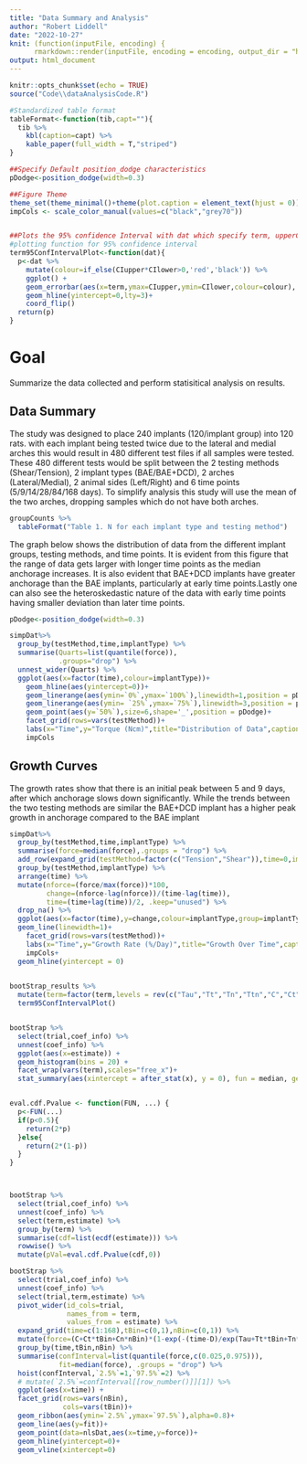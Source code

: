 ```yaml
---
title: "Data Summary and Analysis"
author: "Robert Liddell"
date: "2022-10-27"
knit: (function(inputFile, encoding) {
      rmarkdown::render(inputFile, encoding = encoding, output_dir = "html") })
output: html_document
---
```




```r
knitr::opts_chunk$set(echo = TRUE)
source("Code\\dataAnalysisCode.R")
```


```r
#Standardized table format
tableFormat<-function(tib,capt=""){
  tib %>% 
    kbl(caption=capt) %>% 
    kable_paper(full_width = T,"striped")
}

##Specify Default position_dodge characteristics
pDodge<-position_dodge(width=0.3)

##Figure Theme
theme_set(theme_minimal()+theme(plot.caption = element_text(hjust = 0)))
impCols <- scale_color_manual(values=c("black","grey70"))


##Plots the 95% confidence Interval with dat which specify term, upperCI and lowerCI
#plotting function for 95% confidence interval
term95ConfIntervalPlot<-function(dat){
  p<-dat %>%
    mutate(colour=if_else(CIupper*CIlower>0,'red','black')) %>% 
    ggplot() +
    geom_errorbar(aes(x=term,ymax=CIupper,ymin=CIlower,colour=colour), width=0.25) +
    geom_hline(yintercept=0,lty=3)+
    coord_flip()
  return(p)
}


```

# Goal
Summarize the data collected and perform statisitical analysis on results.

## Data Summary

The study was designed to place 240 implants (120/implant group) into 120 rats. with each implant being tested twice due to the lateral and medial arches this would result in 480 different test files if all samples were tested. These 480 different tests would be split between the 2 testing methods (Shear/Tension), 2 implant types (BAE/BAE+DCD), 2 arches (Lateral/Medial), 2 animal sides (Left/Right) and 6 time points (5/9/14/28/84/168 days). To simplify analysis this study will use the mean of the two arches, dropping samples which do not have both arches.

```r
groupCounts %>% 
  tableFormat("Table 1. N for each implant type and testing method")
```
The graph below shows the distribution of data from the different implant groups, testing methods, and time points. It is evident from this figure that the range of data gets larger with longer time points as the median anchorage increases. It is also evident that BAE+DCD implants have greater anchorage than the BAE implants, particularly at early time points.Lastly one can also see the heteroskedastic nature of the data with early time points having smaller deviation than later time points.

```r

pDodge<-position_dodge(width=0.3)

simpDat%>%
  group_by(testMethod,time,implantType) %>%
  summarise(Quarts=list(quantile(force)),
            .groups="drop") %>% 
  unnest_wider(Quarts) %>% 
  ggplot(aes(x=factor(time),colour=implantType))+
    geom_hline(aes(yintercept=0))+
    geom_linerange(aes(ymin=`0%`,ymax=`100%`),linewidth=1,position = pDodge)+
    geom_linerange(aes(ymin= `25%`,ymax=`75%`),linewidth=3,position = pDodge)+
    geom_point(aes(y=`50%`),size=6,shape='_',position = pDodge)+
    facet_grid(rows=vars(testMethod))+
    labs(x="Time",y="Torque (Ncm)",title="Distribution of Data",caption="Figure 1. The transitions indicate 0%, 25%, 50%, 75%, and 100% quartiles")+
    impCols

```
## Growth Curves

The growth rates show that there is an initial peak between 5 and 9 days, after which anchorage slows down significantly. While the trends between the two testing methods are similar the BAE+DCD implant has a higher peak growth in anchorage compared to the BAE implant

```r

simpDat%>%
  group_by(testMethod,time,implantType) %>%
  summarise(force=median(force),.groups = "drop") %>%
  add_row(expand_grid(testMethod=factor(c("Tension","Shear")),time=0,implantType=factor(c("BAE","BAE+DCD")),force=0)) %>% 
  group_by(testMethod,implantType) %>% 
  arrange(time) %>% 
  mutate(nforce=(force/max(force))*100,
         change=(nforce-lag(nforce))/(time-lag(time)),
         time=(time+lag(time))/2, .keep="unused") %>% 
  drop_na() %>% 
  ggplot(aes(x=factor(time),y=change,colour=implantType,group=implantType))+
  geom_line(linewidth=1)+
    facet_grid(rows=vars(testMethod))+
    labs(x="Time",y="Growth Rate (%/Day)",title="Growth Over Time",caption="Figure 2. The rate of change in force between each time point for each implant.\nThe percent change per day indicates how much growth occured relative to\nthe peak measured anchorage.")+
    impCols+
  geom_hline(yintercept = 0)
  
```




```r


bootStrap_results %>% 
  mutate(term=factor(term,levels = rev(c("Tau","Tt","Tn","Ttn","C","Ct","Cn","Ctn","D")))) %>% 
  term95ConfIntervalPlot()


bootStrap %>% 
  select(trial,coef_info) %>% 
  unnest(coef_info) %>% 
  ggplot(aes(x=estimate)) +
  geom_histogram(bins = 20) +
  facet_wrap(vars(term),scales="free_x")+
  stat_summary(aes(xintercept = after_stat(x), y = 0), fun = median, geom = "vline", orientation = "y")



```




```r
eval.cdf.Pvalue <- function(FUN, ...) {
  p<-FUN(...)
  if(p<0.5){
    return(2*p)
  }else{
    return(2*(1-p))
  }
}



bootStrap %>% 
  select(trial,coef_info) %>% 
  unnest(coef_info) %>% 
  select(term,estimate) %>% 
  group_by(term) %>% 
  summarise(cdf=list(ecdf(estimate))) %>% 
  rowwise() %>% 
  mutate(pVal=eval.cdf.Pvalue(cdf,0))


```


```r
bootStrap %>% 
  select(trial,coef_info) %>% 
  unnest(coef_info) %>% 
  select(trial,term,estimate) %>% 
  pivot_wider(id_cols=trial,
              names_from = term,
              values_from = estimate) %>% 
  expand_grid(time=c(1:168),tBin=c(0,1),nBin=c(0,1)) %>% 
  mutate(force=(C+Ct*tBin+Cn*nBin)*(1-exp(-(time-D)/exp(Tau+Tt*tBin+Tn*nBin)))) %>% 
  group_by(time,tBin,nBin) %>% 
  summarise(confInterval=list(quantile(force,c(0.025,0.975))),
            fit=median(force), .groups = "drop") %>% 
  hoist(confInterval,`2.5%`=1,`97.5%`=2) %>% 
  # mutate(`2.5%`=confInterval[[row_number()]][1]) %>% 
  ggplot(aes(x=time)) +
  facet_grid(rows=vars(nBin),
             cols=vars(tBin))+
  geom_ribbon(aes(ymin=`2.5%`,ymax=`97.5%`),alpha=0.8)+
  geom_line(aes(y=fit))+
  geom_point(data=nlsDat,aes(x=time,y=force))+
  geom_hline(yintercept=0)+
  geom_vline(xintercept=0)
  

```




```r


```




```r



```






